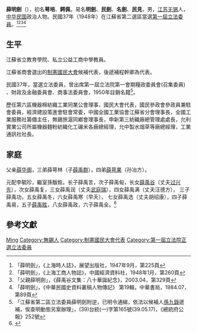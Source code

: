 {{Infobox Officeholder
|姓名=薛明劍
|圖像=File:薛明劍.jpg
|圖像大小=200px
|圖像說明=  
|字    =名萼培
|號    = 
|別名    = 
|出生日期 = 光緒二十一年十月二十二日(1895年12月8日)
|出生地點 = 
|逝世日期 = {{dda|1980|4|12|1895|12|8}}
|逝世地點 = 
|死因    = 
|墓地    = 
|籍貫    =[[江蘇省|江蘇省]][[無錫縣|無錫縣]]
|政黨    = 
|parents  = 
|配偶   =
|伴侶    = 
|relatives  = [[孫冶方|孫冶方]]
|children  =  
|著作    = 
|past    = 
}}
'''薛明劍'''（{{bd|1895年|12月8日|1980年|4月12日}}），初名'''萼培'''、'''鍔佩'''，易名'''明劍'''、'''民劍'''、'''名劍'''、'''民見'''，男，[[江蘇省|江苏]][[無錫縣|无锡]]人，[[中华民国|中华民国]]政治人物。民國37年（1948年）在江蘇省第二選區當選[[第一屆立法委員|第一屆立法委員]]。<ref>「薛明劍」，《上海時人誌》，展望出版社，1947年9月，第225頁</ref><ref>「薛明劍」，《上海工商人物誌》，中國經濟資料社，1948年1月，第260頁</ref><ref>「父親薛明劍」，《薛禹谷文集：八十華誕紀念》，2003.04，第329頁</ref><ref>「薛明劍」，《中華民國史資料叢稿人物傳記》 第19輯，中華書局，1984.07，第89頁</ref>

== 生平 ==
江蘇省立教育學院、私立公益工商中學教員。

江蘇省商會選出的[[制憲國民大會|制憲國民大會]]候補代表，後遞補程幹卿為代表。

民國37年，當選立法委員，曾出席第一屆立法院第一會期糧政委員會(召集委員)	、財政及金融委員會、商事法委員會，1950年註銷名籍<ref>「江蘇省第二區立法委員薛明劍附逆，已明令通緝，依法以候補人[[孫九錄|孫九錄]]遞補，俟查明動態另案辦理」，(39)台統(一)字第165號(39.05.17)，《總統府公報》252號</ref>。

歷任第六區機器棉紡織工業同業公會理事，國民大會代表，國民參政會參政員兼駐會委員，經濟建設策進會駐會常委，中國全國工業協會江蘇省分會理事長，全國工業服務社籌備主任，無錫旅滬同鄕會理事長，申新第三紡織廠總管理處處長，允利實業公司所屬機器麵粉紡織化工碾米各廠總經理，允中製水烟草等廠總經理，工業通訊社社長。

== 家庭 ==
父亲[[薛华阁|薛华阁]]，三弟薛萼林（子[[薛禹群|薛禹群]]），四弟[[薛萼果|薛萼果]]（孙冶方）。

元配李毓珍，繼室孫黻銓。长子薛禹言，次子薛禹甸，长女[[薛禹谷|薛禹谷]]（丈夫[[过兴先|过兴先]]），次女薛禹复，三女薛禹润（丈夫[[武庭瑞|武庭瑞]]），四女薛禹满（丈夫汪德方）， 三子薛禹功，五女薛禹冬，六女薛禹寒（早夭）， 七女薛禹选（丈夫胡绍康），四子薛禹易，五子[[薛禹胜|薛禹胜]]，八女薛禹政，六子薛禹全。<ref>{{Cite web|title=薛明劍|url=http://mhdb.mh.sinica.edu.tw/ACWP/author.php?no=1558|accessdate=2021-01-07|work=中央研究院近代史研究所}}</ref>

== 參考文獻 ==
{{reflist}}

{{中華民國第三屆國民參政會參政員}}
{{中華民國第四屆國民參政會參政員}}
{{中華民國第一屆立法委員}}
{{1949年聲明脫離國民黨政治人物名單}}

{{Authority control}}
{{DEFAULTSORT:Xue}}
[[Category:薛姓|Ming]]
[[Category:無錫人|Category:無錫人]]
[[Category:制憲國民大會代表|Category:制憲國民大會代表]]
[[Category:第一屆立法院正選立法委員|Category:第一屆立法院正選立法委員]]